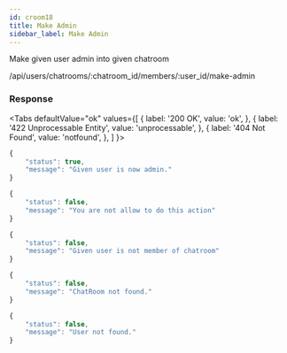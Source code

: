 ```yaml
---
id: croom18
title: Make Admin
sidebar_label: Make Admin
---
```



Make given user admin into given chatroom

<Endpoint req="POST">/api/users/chatrooms/:chatroom_id/members/:user_id/make-admin</Endpoint>

### Response

<Tabs
defaultValue="ok"
values={[
    { label: '200 OK', value: 'ok', },
    { label: '422 Unprocessable Entity', value: 'unprocessable', },
    { label: '404 Not Found', value: 'notfound', },
]
}>
<TabItem value="ok">

```js
{
    "status": true,
    "message": "Given user is now admin."
}
```
</TabItem>
<TabItem value="unprocessable">

```js
{
    "status": false,
    "message": "You are not allow to do this action"
}
```
```js
{
    "status": false,
    "message": "Given user is not member of chatroom"
}
```
</TabItem>
<TabItem value="notfound">

```js
{
    "status": false,
    "message": "ChatRoom not found."
}
```
```js
{
    "status": false,
    "message": "User not found."
}
```
</TabItem>
</Tabs>
